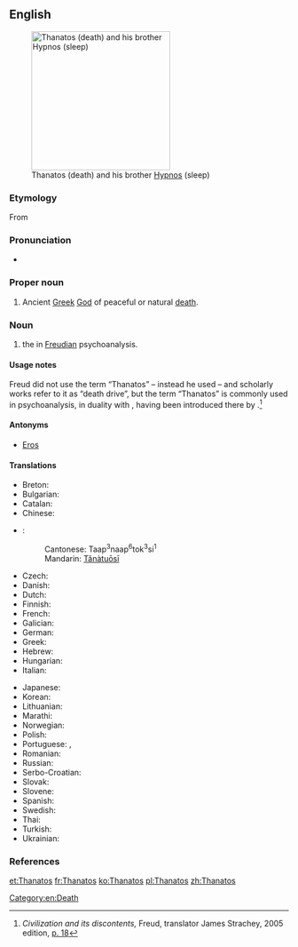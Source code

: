 ==English==
{{wikipedia}}
[[Image:Waterhouse-sleep and his half-brother death-1874.jpg|thumb|250px|right|Thanatos (death) and his brother [[Hypnos]] (sleep)]]

===Etymology===
From {{etyl|grc}} {{term|Θάνατος|lang=grc|tr=Thánatos|sc=polytonic}}

===Pronunciation===
* {{IPA|/ˈθænəˌtos/}}

===Proper noun===
{{en-proper noun}}

# {{Greek god}} Ancient [[Greek]] [[God]] of peaceful or natural [[death]].

===Noun===
{{en-noun|-}}

# {{psychoanalysis}} the {{w|death drive}} in [[Freudian]] psychoanalysis.

====Usage notes====
Freud did not use the term “Thanatos” – instead he used {{term|Todestrieb||death drive|lang=de}} – and scholarly works refer to it as “death drive”, but the term “Thanatos” is commonly used in psychoanalysis, in duality with {{term|Eros}}, having been introduced there by {{w|Paul Federn}}.<ref>''Civilization and its discontents,'' Freud, translator James Strachey, 2005 edition, [http://books.google.com/books?id=AW3z38T3u7YC&pg=PA18&dq=Thanatos p. 18]</ref>

====Antonyms====
* {{sense|death drive}} [[Eros]] {{qualifier|life drive}}

====Translations====
{{trans-top|Thanatos, the god of death}}
* Breton: {{t-|br|Thanatos|m}}
* Bulgarian: {{t-|bg|Танатос|m|tr=Tanatos}}
* Catalan: {{t-|ca|Tànatos|m}}
* Chinese:
* {{ttbc|cmn}}: {{t|cmn|塔納托斯|sc=Hani}}
*: Cantonese: Taap<sup>3</sup>naap<sup>6</sup>tok<sup>3</sup>si<sup>1</sup>
*: Mandarin: [[Tǎnàtuōsī]]
* Czech: {{t-|cs|Thanatos|m}}
* Danish: {{t-|da|Thanatos}}
* Dutch: {{t-|nl|Thanatos}}
* Finnish: {{t-|fi|Thanatos}}
* French: {{t+|fr|Thanatos|m}}
* Galician: {{t-|gl|Tánatos|m}}
* German: {{t-|de|Thanatos|m}}
* Greek: {{t-|el|Θάνατος|m|tr=Thánatos}}
* Hebrew: {{t-|he|תנטוס}}
* Hungarian: {{t-|hu|Thanatosz}}
* Italian: {{t-|it|Tanato|m}}
{{trans-mid}}
* Japanese: {{t-|ja|タナトス|tr=Tanatosu}}
* Korean: {{t+|ko|타나토스|tr=tanatos|sc=Hang}}
* Lithuanian: {{t-|lt|Tanatas|m}}
* Marathi: {{t-|mr|थानाटोस|tr=thānāṭosa|sc=Deva}}
* Norwegian: {{t-|no|Thanatos}}
* Polish: {{t+|pl|Tanatos|m}}
* Portuguese: {{t-|pt|Tânatos|m}}, {{t-|pt|Tânato|m}}
* Romanian: {{t-|ro|Thanatos|m}}
* Russian: {{t-|ru|Танатос|m|tr=Tanatos}}
* Serbo-Croatian: {{t-|sh|Tanatos|m}}
* Slovak: {{t-|sk|Tanatos|m}}
* Slovene: {{t-|sl|Tanatos|m}}
* Spanish: {{t-|es|Tánatos|m}}
* Swedish: {{t-|sv|Thanatos}}
* Thai: {{t-|th|ทานาทอส}}
* Turkish: {{t-|tr|Thanatos}}
* Ukrainian: {{t-|uk|Танатос|m|tr=Tanatos}}
{{trans-bottom}}

===References===
<references/>

[[Category:en:Death]]

[[et:Thanatos]]
[[fr:Thanatos]]
[[ko:Thanatos]]
[[pl:Thanatos]]
[[zh:Thanatos]]